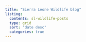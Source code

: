 ```yaml
---
title: "Sierra Leone Wildlife blog"
listing: 
  contents: sl-wildlife-posts
  type: grid
  sort: "date desc"
  categories: true
---
```

